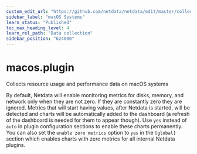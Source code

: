 ```yaml
---
custom_edit_url: "https://github.com/netdata/netdata/edit/master/collectors/macos.plugin/README.md"
sidebar_label: "macOS Systems"
learn_status: "Published"
toc_max_heading_level: 4
learn_rel_path: "Data collection"
sidebar_position: "624000"
---
```



# macos.plugin

Collects resource usage and performance data on macOS systems

By default, Netdata will enable monitoring metrics for disks, memory, and network only when they are not zero. If they are constantly zero they are ignored. Metrics that will start having values, after Netdata is started, will be detected and charts will be automatically added to the dashboard (a refresh of the dashboard is needed for them to appear though). Use `yes` instead of `auto` in plugin configuration sections to enable these charts permanently. You can also set the `enable zero metrics` option to `yes` in the `[global]` section which enables charts with zero metrics for all internal Netdata plugins.


